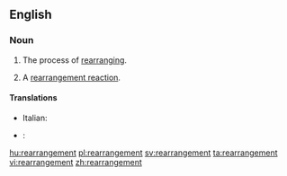 ==English==

===Noun===
{{en-noun}}

# The process of [[rearranging]].
# {{chemistry}} A [[rearrangement reaction]].

====Translations====
{{trans-top|the process of rearranging}}
{{trans-mid}}
{{trans-bottom}}

{{trans-top|chemistry: rearrangement reaction}}
* Italian: {{t-|it|riarrangiamento|m}}
{{trans-mid}}
{{trans-bottom}}

{{checktrans-top}}
* {{ttbc|fr}}: {{t+|fr|réarrangement|m}}
{{trans-bottom}}

[[hu:rearrangement]]
[[pl:rearrangement]]
[[sv:rearrangement]]
[[ta:rearrangement]]
[[vi:rearrangement]]
[[zh:rearrangement]]
